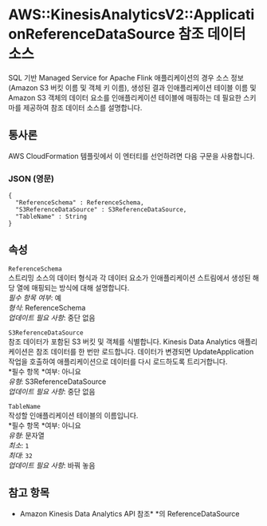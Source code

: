 # AWS::KinesisAnalyticsV2::ApplicationReferenceDataSource 참조 데이터 소스

SQL 기반 Managed Service for Apache Flink 애플리케이션의 경우 소스 정보(Amazon S3 버킷 이름 및 객체 키 이름), 생성된 결과 인애플리케이션 테이블 이름 및 Amazon S3 객체의 데이터 요소를 인애플리케이션 테이블에 매핑하는 데 필요한 스키마를 제공하여 참조 데이터 소스를 설명합니다.

## 통사론

AWS CloudFormation 템플릿에서 이 엔터티를 선언하려면 다음 구문을 사용합니다.

### JSON (영문)

```
{
  "ReferenceSchema" : ReferenceSchema,
  "S3ReferenceDataSource" : S3ReferenceDataSource,
  "TableName" : String
}
```

## 속성

`ReferenceSchema`  
스트리밍 소스의 데이터 형식과 각 데이터 요소가 인애플리케이션 스트림에서 생성된 해당 열에 매핑되는 방식에 대해 설명합니다.  
_필수 항목 여부_: 예  
_형식_: ReferenceSchema  
_업데이트 필요 사항_: 중단 없음

`S3ReferenceDataSource`  
참조 데이터가 포함된 S3 버킷 및 객체를 식별합니다. Kinesis Data Analytics 애플리케이션은 참조 데이터를 한 번만 로드합니다. 데이터가 변경되면 UpdateApplication 작업을 호출하여 애플리케이션으로 데이터를 다시 로드하도록 트리거합니다.  
*필수 항목 *여부: 아니요  
_유형_: S3ReferenceDataSource  
_업데이트 필요 사항_: 중단 없음

`TableName`  
작성할 인애플리케이션 테이블의 이름입니다.  
*필수 항목 *여부: 아니요  
_유형_: 문자열  
_최소_: `1`  
_최대_: `32`  
_업데이트 필요 사항_: 바꿔 놓음

## 참고 항목

- Amazon Kinesis Data Analytics API 참조\* \*의 ReferenceDataSource
